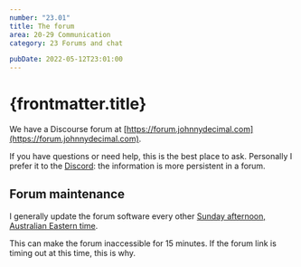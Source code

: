 ```yaml
---
number: "23.01"
title: The forum
area: 20-29 Communication
category: 23 Forums and chat

pubDate: 2022-05-12T23:01:00
---
```


# {frontmatter.title}

We have a Discourse forum at [https://forum.johnnydecimal.com](https://forum.johnnydecimal.com).

If you have questions or need help, this is the best place to ask. Personally I prefer it to the [Discord](/20-29-communication/23-forums-and-chat/23.02-discord/): the information is more persistent in a forum.

## Forum maintenance

I generally update the forum software every other [Sunday afternoon, Australian Eastern time](https://www.timeanddate.com/worldclock/converter.html?iso=20230430T040000&p1=57).

This can make the forum inaccessible for 15 minutes. If the forum link is timing out at this time, this is why.
